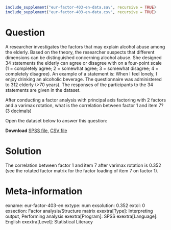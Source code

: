```r
include_supplement("eur-factor-403-en-data.sav", recursive = TRUE)
include_supplement("eur-factor-403-en-data.csv", recursive = TRUE)
```

Question
========
A researcher investigates the factors that may explain alcohol abuse among the elderly. Based on the theory, the researcher suspects that different dimensions can be distinguished concerning alcohol abuse. She designed 34 statements the elderly can agree or disagree with on a four-point scale (1 = completely agree; 2 = somewhat agree; 3 = somewhat disagree; 4 = completely disagree). An example of a statement is: When I feel lonely, I enjoy drinking an alcoholic beverage. The questionnaire was administered to 312 elderly (>70 years). The responses of the participants to the 34 statements are given in the dataset.

After conducting a factor analysis with principal axis factoring with 2 factors and a varimax rotation, what is the correlation between factor 1 and item 7? (3 decimals)

Open the dataset below to answer this question:

**Download** [SPSS file](eur-factor-403-en-data.sav), [CSV file](eur-factor-403-en-data.csv)


Solution
========
The correlation between factor 1 and item 7 after varimax rotation is 0.352 (see the rotated factor matrix for the factor loading of item 7 on factor 1).


Meta-information
================
exname: eur-factor-403-en
extype: num
exsolution: 0.352
extol: 0
exsection: Factor analysis/Structure matrix
exextra[Type]: Interpreting output, Performing analysis
exextra[Program]: SPSS
exextra[Language]: English
exextra[Level]: Statistical Literacy
